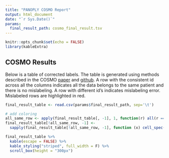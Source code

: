 ```yaml
---
title: "PANOPLY COSMO Report"
output: html_document
date: "`r Sys.Date()`"
params:
  final_result_path: cosmo_final_result.tsv
---
```


```r
knitr::opts_chunk$set(echo = FALSE)
library(kableExtra)
```

## COSMO Results

Below is a table of corrected labels. The table is generated using methods described in the COSMO [paper](https://doi.org/10.1016/j.patter.2021.100245) and [github](https://github.com/bzhanglab/COSMO). A row with the consistent id across all the columns indicates all the data belongs to the same patient and there is no mislabeling. A row with different id's indicates mislabeling error. Mislabeled rows are highlighted in red.

```r
final_result_table <- read.csv(params$final_result_path, sep='\t')

# add coloring
all_same_row <- apply(final_result_table[, -1], 1, function(r) all(r == r[1]))
final_result_table[!all_same_row, -1] <- 
  sapply(final_result_table[!all_same_row, -1], function (x) cell_spec(x, color = 'red'))

final_result_table %>%
  kable(escape = FALSE) %>%
  kable_styling("striped", full_width = F) %>% 
  scroll_box(height = "300px")
```
